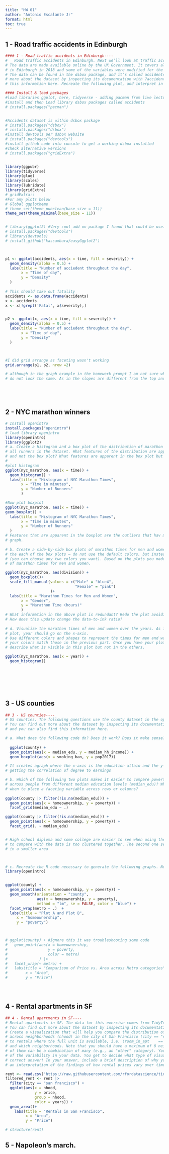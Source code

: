 ```yaml
---
title: "HW 01"
author: "Antonio Escalante Jr"
format: html
toc: true
---
```


## 1 - Road traffic accidents in Edinburgh

```r
#### 1 - Road traffic accidents in Edinburgh----
#   Road traffic accidents in Edinburgh. Next we’ll look at traffic accidents in Edinburgh. 
# The data are made available online by the UK Government. It covers all recorded accidents 
# in Edinburgh in 2018 and some of the variables were modified for the purposes of this assignment.
# The data can be found in the dsbox package, and it’s called accidents. You can find out
# more about the dataset by inspecting its documentation with ?accidents and you can also find 
# this information here. Recreate the following plot, and interpret in context of the data.

#### Install & load packages
#load libraries ggplot, here, tidyverse - adding pacman from live lecture 
#install and then Load library dsbox packages called accidents
# install.packages("pacman")


#Accidents dataset is within dsbox package
# install.packages("dsbox")
# install.packages("dsbox")
#install devtools per dsbox website
# install.packages("devtools")
#install github code into console to get a working dsbox installed
#check alternative versions 
# install.packages("gridExtra")


library(ggpubr) 
library(tidyverse)
library(glue)
library(scales)
library(lubridate)
library(gridExtra)
# gridExtra::
#For any plots below
# Global ggplotheme
# theme_set(theme_pubclean(base_size = 11))
theme_set(theme_minimal(base_size = 11))


# library(ggplot2) #Very cool add on package I found that could be useful for the future 
# install.packages("devtools")
# library(devtools)
# install_github("kassambara/easyGgplot2")



p1 <- ggplot(accidents, aes(x = time, fill = severity)) +
  geom_density(alpha = 0.5) +
  labs(title = "Number of acciedent throughout the day",
       x = "Time of day",
       y = "Density"
  )
  
# This should take out fatality
accidents <- as.data.frame(accidents)
x <- accidents
x <- x[!grepl('Fatal', x$severity),]


p2 <- ggplot(x, aes(x = time, fill = severity)) +
  geom_density(alpha = 0.5) +
  labs(title = "Number of acciedent throughout the day",
       x = "Time of day",
       y = "Density"
  )



#I did grid arrange as faceting wasn't working 
grid.arrange(p1, p2, nrow =2)

# although in the graph example in the homework prompt I am not sure why Serious and Slight 
# do not look the same. As in the slopes are different from the top and bottom graphs






```

## 2 - NYC marathon winners

```r

# Install openintro
install.packages("openintro")
# load library openintro
library(openintro)
library(ggplot2)
# a. Create a histogram and a box plot of the distribution of marathon times of 
# all runners in the dataset. What features of the distribution are apparent in the histogram 
# and not the box plot? What features are apparent in the box plot but not in the histogram?
# 
#plot histogram
ggplot(nyc_marathon, aes(x = time)) +
  geom_histogram() +
  labs(title = "Histogram of NYC Marathon Times", 
       x = "Time in minutes", 
       y = "Number of Runners"
       ) 

#Now plot boxplot  
ggplot(nyc_marathon, aes(x = time)) +
geom_boxplot() +
  labs(title = "Histogram of NYC Marathon Times", 
       x = "Time in minutes", 
       y = "Number of Runners"
  ) 
# Features that are apparent in the boxplot are the outliers that hav more time and space further out on the 
# graph. 
  
# b. Create a side-by-side box plots of marathon times for men and women. Use different colors for 
# the each of the box plots – do not use the default colors, but instead manually define them 
# (you can choose any two colors you want). Based on the plots you made, compare the distribution 
# of marathon times for men and women.

ggplot(nyc_marathon, aes(division)) +
  geom_boxplot()+
  scale_fill_manual(values = c("Male" = "blue4",
                               "Female" = "pink")
                    )+
  labs(title = "Marathon Times for Men and Women",
       x = "Gender",
       y = "Marathon Time (hours)"
       ) 
# What information in the above plot is redundant? Redo the plot avoiding this redundancy. 
# How does this update change the data-to-ink ratio?
  
# d. Visualize the marathon times of men and women over the years. As is usual with time series 
# plot, year should go on the x-axis.
# Use different colors and shapes to represent the times for men and women. Make sure 
# your colors match those in the previous part. Once you have your plot,
# describe what is visible in this plot but not in the others.

ggplot(nyc_marathon, aes(x = year)) +
  geom_histogram()
  







```

## 3 - US counties

```r
## 3 - US counties----
# US counties. The following questions use the county dataset in the openintro package. 
# You can find out more about the dataset by inspecting its documentation with ?county 
# and you can also find this information here.

# a. What does the following code do? Does it work? Does it make sense? Why/why not?
  
  ggplot(county) +
  geom_point(aes(x = median_edu, y = median_hh_income)) +
  geom_boxplot(aes(x = smoking_ban, y = pop2017))

# It creates agraph where the x-axis is the education attain and the y-axis is the median household income levels. It does the job 
# getting the correlation of degree to earnings

# b. Which of the following two plots makes it easier to compare poverty levels (poverty) 
# across people from different median education levels (median_edu)? What does this say about
# when to place a faceting variable across rows or columns?
  
ggplot(county |> filter(!is.na(median_edu))) + 
  geom_point(aes(x = homeownership, y = poverty)) + 
  facet_grid(median_edu ~ .)

ggplot(county |> filter(!is.na(median_edu))) + 
  geom_point(aes(x = homeownership, y = poverty)) + 
  facet_grid(. ~ median_edu)


# High school diploma and some college are easier to see when using the faceting. Faceting makes it easier 
# to compare with the data is too clustered together. The second one seems easier to read as it shares inforamtion
# in a smaller area 



# c. Recreate the R code necessary to generate the following graphs. Note that wherever a categorical variable is used in the plot, it’s metro.
library(openintro)


ggplot(county) + 
  geom_point(aes(x = homeownership, y = poverty)) + 
  geom_smooth(orientation = "county", 
              aes(x = homeownership, y = poverty), 
              method = "lm", se = FALSE, color = "blue") +
  facet_wrap(metro ~ .)  +
  labs(title = "Plot A and Plot B",
     x = "homeownership",
     y = "poverty")



# ggplot(county) + #Ignore this it was troubleshooting some code
#   geom_point(aes(x = homeownership, 
#                  y = poverty, 
#                  color = metro)
#              ) |>
#   facet_wrap(~ metro) +
#   labs(title = "Comparison of Price vs. Area across Metro categories",
#        x = "Area",
#        y = "Price") 





```






## 4 - Rental apartments in SF
```r
## 4 - Rental apartments in SF----
# Rental apartments in SF. The data for this exercise comes from TidyTuesday and it's on rental prices in San Francisco. 
# You can find out more about the dataset by inspecting its documentation here. The dataset you'll be using is called rent.
# Create a visualization that will help you compare the distribution of rental prices (price) per bedroom (beds) 
# across neighborhoods (nhood) in the city of San Francisco (city == "san francisco"), over time. Limit your analysis
# to rentals where the full unit is available, i.e. (room_in_apt	== 0). You have the flexibility to choose which years
# and which neighborhoods. Note that you should have a maximum of 8 neighborhoods on your visualization, but one or more 
# of them can be a combination of many (e.g., an "other" category). Your visualization should also display some measure 
# of the variability in your data. You get to decide what type of visualization to create and there is more than one 
# correct answer! In your answer, include a brief description of why you made the choices you made as well as 
# an interpretation of the findings of how rental prices vary over time and neighborhoods in San Francisco.

rent <- read.csv("https://raw.githubusercontent.com/rfordatascience/tidytuesday/master/data/2022/2022-07-05/rent.csv")
filtered_rent <- rent |>
  filter(city == "san francisco") +
  ggplot(aes(x = nhood, 
             y = price, 
             group = nhood, 
             color = years)) +
  geom_area()+
    labs(title = "Rentals in San Francisco",
         x = "Area",
         y = "Price")

# structure(rent)


```






## 5 - Napoleon’s march.
